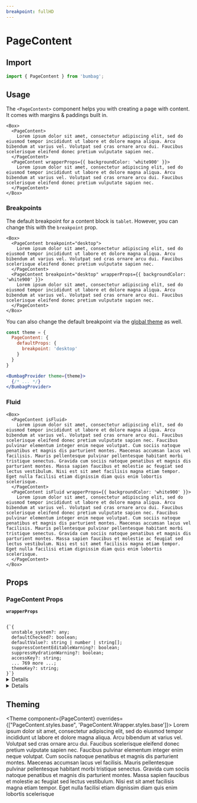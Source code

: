 ```yaml
---
breakpoint: fullHD
---
```



# PageContent

## Import

```jsx
import { PageContent } from 'bumbag';
```

## Usage

The `<PageContent>` component helps you with creating a page with content. It comes with margins & paddings built in.

```jsx-live
<Box>
  <PageContent>
    Lorem ipsum dolor sit amet, consectetur adipiscing elit, sed do eiusmod tempor incididunt ut labore et dolore magna aliqua. Arcu bibendum at varius vel. Volutpat sed cras ornare arcu dui. Faucibus scelerisque eleifend donec pretium vulputate sapien nec.
  </PageContent>
  <PageContent wrapperProps={{ backgroundColor: 'white900' }}>
    Lorem ipsum dolor sit amet, consectetur adipiscing elit, sed do eiusmod tempor incididunt ut labore et dolore magna aliqua. Arcu bibendum at varius vel. Volutpat sed cras ornare arcu dui. Faucibus scelerisque eleifend donec pretium vulputate sapien nec.
  </PageContent>
</Box>
```

### Breakpoints

The default breakpoint for a content block is `tablet`. However, you can change this with the `breakpoint` prop.

```jsx-live
<Box>
  <PageContent breakpoint="desktop">
    Lorem ipsum dolor sit amet, consectetur adipiscing elit, sed do eiusmod tempor incididunt ut labore et dolore magna aliqua. Arcu bibendum at varius vel. Volutpat sed cras ornare arcu dui. Faucibus scelerisque eleifend donec pretium vulputate sapien nec.
  </PageContent>
  <PageContent breakpoint="desktop" wrapperProps={{ backgroundColor: 'white900' }}>
    Lorem ipsum dolor sit amet, consectetur adipiscing elit, sed do eiusmod tempor incididunt ut labore et dolore magna aliqua. Arcu bibendum at varius vel. Volutpat sed cras ornare arcu dui. Faucibus scelerisque eleifend donec pretium vulputate sapien nec.
  </PageContent>
</Box>
```

You can also change the default breakpoint via the [global theme](/theming) as well.

```jsx
const theme = {
  PageContent: {
    defaultProps: {
      breakpoint: 'desktop'
    }
  }
}

<BumbagProvider theme={theme}>
  {/* ... */}
</BumbagProvider>
```

### Fluid

```jsx-live
<Box>
  <PageContent isFluid>
    Lorem ipsum dolor sit amet, consectetur adipiscing elit, sed do eiusmod tempor incididunt ut labore et dolore magna aliqua. Arcu bibendum at varius vel. Volutpat sed cras ornare arcu dui. Faucibus scelerisque eleifend donec pretium vulputate sapien nec. Faucibus pulvinar elementum integer enim neque volutpat. Cum sociis natoque penatibus et magnis dis parturient montes. Maecenas accumsan lacus vel facilisis. Mauris pellentesque pulvinar pellentesque habitant morbi tristique senectus. Gravida cum sociis natoque penatibus et magnis dis parturient montes. Massa sapien faucibus et molestie ac feugiat sed lectus vestibulum. Nisi est sit amet facilisis magna etiam tempor. Eget nulla facilisi etiam dignissim diam quis enim lobortis scelerisque.
  </PageContent>
  <PageContent isFluid wrapperProps={{ backgroundColor: 'white900' }}>
    Lorem ipsum dolor sit amet, consectetur adipiscing elit, sed do eiusmod tempor incididunt ut labore et dolore magna aliqua. Arcu bibendum at varius vel. Volutpat sed cras ornare arcu dui. Faucibus scelerisque eleifend donec pretium vulputate sapien nec. Faucibus pulvinar elementum integer enim neque volutpat. Cum sociis natoque penatibus et magnis dis parturient montes. Maecenas accumsan lacus vel facilisis. Mauris pellentesque pulvinar pellentesque habitant morbi tristique senectus. Gravida cum sociis natoque penatibus et magnis dis parturient montes. Massa sapien faucibus et molestie ac feugiat sed lectus vestibulum. Nisi est sit amet facilisis magna etiam tempor. Eget nulla facilisi etiam dignissim diam quis enim lobortis scelerisque.
  </PageContent>
</Box>
```

## Props

### PageContent Props

<!-- Automatically generated -->

**<Code marginRight="major-1">wrapperProps</Code>**

<Code isBlock palette="primary" fontSize="150" padding="minor-1" marginBottom="major-2">
{`{
  unstable_system?: any;
  defaultChecked?: boolean;
  defaultValue?: string | number | string[];
  suppressContentEditableWarning?: boolean;
  suppressHydrationWarning?: boolean;
  accessKey?: string;
  ... 769 more ...;
  themeKey?: string;
}`}
</Code>

<Box marginBottom="major-4" />

<details><Box use="summary" marginBottom="major-2">Inherits <code><strong>Container</strong></code> props</Box>

**<Code marginRight="major-1">align</Code>** <Code fontSize="150" palette="primary">&#34;left&#34; | &#34;right&#34; | &#34;center&#34;</Code>

<Box marginBottom="major-4" />

**<Code marginRight="major-1">breakpoint</Code>**

<Code isBlock palette="primary" fontSize="150" padding="minor-1" marginBottom="major-2">
{`"tablet"
  | "mobile"
  | "fullHD"
  | "widescreen"
  | "desktop"`}
</Code>

<Box marginBottom="major-4" />

**<Code marginRight="major-1">isFluid</Code>** <Code fontSize="150" palette="primary">boolean</Code>

<Box marginBottom="major-4" />

**<Code marginRight="major-1">isLayout</Code>** <Code fontSize="150" palette="primary">boolean</Code>

<Box marginBottom="major-4" />

</details>


<details><Box use="summary" marginBottom="major-2">Inherits <code><strong>Box</strong></code> props</Box>

**<Code marginRight="major-1">use</Code>**

<Code isBlock palette="primary" fontSize="150" padding="minor-1" marginBottom="major-2">
{`string
  | (ComponentClass<any, any> & { useProps: any; })
  | (FunctionComponent<any> & { useProps: any; })`}
</Code>

<Box marginBottom="major-4" />

**<Code marginRight="major-1">className</Code>** <Code fontSize="150" palette="primary">string</Code>

<Box marginBottom="major-4" />

**<Code marginRight="major-1">children</Code>**

<Code isBlock palette="primary" fontSize="150" padding="minor-1" marginBottom="major-2">
{`string
  | number
  | boolean
  | {}
  | ReactElement<any, string
  | ((props: any) => ReactElement<any, string
  | ...
  | (new (props: any) => Component<any, any, any>)>)
  | (new (props: any) => Component<any, any, any>)>
  | ReactNodeArray
  | ReactPortal
  | ((props: BoxProps) => ReactNode)`}
</Code>

<Box marginBottom="major-4" />

**<Code marginRight="major-1">alignX</Code>** <Code fontSize="150" palette="primary">&#34;left&#34; | &#34;right&#34; | &#34;center&#34;</Code>

<Box marginBottom="major-4" />

**<Code marginRight="major-1">alignY</Code>** <Code fontSize="150" palette="primary">&#34;bottom&#34; | &#34;top&#34; | &#34;center&#34;</Code>

<Box marginBottom="major-4" />

**<Code marginRight="major-1">altitude</Code>** <Code fontSize="150" palette="primary">string</Code>

<Box marginBottom="major-4" />

**<Code marginRight="major-1">variant</Code>** <Code fontSize="150" palette="primary">string</Code>

<Box marginBottom="major-4" />

**<Code marginRight="major-1">colorMode</Code>** <Code fontSize="150" palette="primary">string</Code>

<Box marginBottom="major-4" />

**<Code marginRight="major-1">overrides</Code>**

<Code isBlock palette="primary" fontSize="150" padding="minor-1" marginBottom="major-2">
{`{
  altitudes?: AltitudesThemeConfig;
  borders?: BordersThemeConfig;
  borderRadii?: BorderRadiiThemeConfig;
  breakpoints?: BreakpointsThemeConfig;
  fonts?: FontsThemeConfig;
  fontSizes?: FontSizeThemeConfig;
  ... 87 more ...;
  Template?: TemplateThemeConfig;
}`}
</Code>

<Box marginBottom="major-4" />

**<Code marginRight="major-1">elementRef</Code>** <Code fontSize="150" palette="primary">((instance: any) =&#62; void) | RefObject&#60;any&#62;</Code>

<Box marginBottom="major-4" />

**<Code marginRight="major-1">themeKey</Code>** <Code fontSize="150" palette="primary">string</Code>

<Box marginBottom="major-4" />

</details>


## Theming

<Theme component={PageContent} overrides={["PageContent.styles.base", 'PageContent.Wrapper.styles.base']}>
  Lorem ipsum dolor sit amet, consectetur adipiscing elit, sed do eiusmod tempor
  incididunt ut labore et dolore magna aliqua. Arcu bibendum at varius vel.
  Volutpat sed cras ornare arcu dui. Faucibus scelerisque eleifend donec pretium
  vulputate sapien nec. Faucibus pulvinar elementum integer enim neque volutpat.
  Cum sociis natoque penatibus et magnis dis parturient montes. Maecenas
  accumsan lacus vel facilisis. Mauris pellentesque pulvinar pellentesque
  habitant morbi tristique senectus. Gravida cum sociis natoque penatibus et
  magnis dis parturient montes. Massa sapien faucibus et molestie ac feugiat sed
  lectus vestibulum. Nisi est sit amet facilisis magna etiam tempor. Eget nulla
  facilisi etiam dignissim diam quis enim lobortis scelerisque
</Theme>
